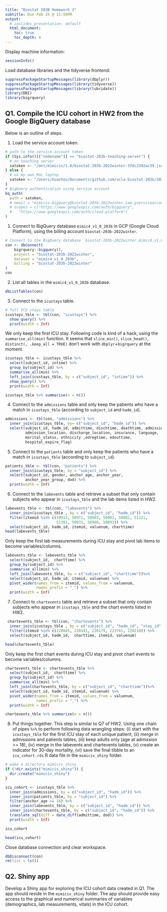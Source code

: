 ```yaml
---
title: "Biostat 203B Homework 3"
subtitle: Due Feb 25 @ 11:59PM
output:
  # ioslides_presentation: default
  html_document:
    toc: true
    toc_depth: 4
---
```


Display machine information:
```r
sessionInfo()
```

Load database libraries and the tidyverse frontend:
```r
suppressPackageStartupMessages(library(dbplyr))
suppressPackageStartupMessages(library(tidyverse))
suppressPackageStartupMessages(library(lubridate))
library(DBI)
library(bigrquery)
```

## Q1. Compile the ICU cohort in HW2 from the Google BigQuery database 

Below is an outline of steps.

1. Load the service account token.
```r
# path to the service account token 
if (Sys.info()[["nodename"]] == "biostat-203b-teaching-server") {
  # on teaching server
  satoken <- "/mnt/mimiciv/1.0/biostat-203b-2022winter-3fdc2392ac39.json"
} else {
  # on my own Mac laptop
  satoken <- "/Users/huazhou/Documents/github.com/ucla-biostat-203b/2022winter/hw/hw3/biostat-203b-2022winter-3fdc2392ac39.json"
}
# BigQuery authentication using service account
bq_auth(
  path = satoken,
  # email = "mimiciv-bigquery@biostat-203b-2022winter.iam.gserviceaccount.com",
  # scopes = c("https://www.googleapis.com/auth/bigquery",
  #   "https://www.googleapis.com/auth/cloud-platform")
)
```

1. Connect to BigQuery database `mimic4_v1_0_203b` in GCP (Google Cloud Platform), using the billing account `biostat-203b-2022winter`.
```r
# Connect to the BigQuery database `biostat-203b-2022winter.mimic4_v1_0_203b`
con <- dbConnect(
    bigrquery::bigquery(),
    project = "biostat-203b-2022winter",
    dataset = "mimic4_v1_0_203b",
    billing = "biostat-203b-2022winter"
)
con
```

2. List all tables in the `mimic4_v1_0_203b` database.
```r
dbListTables(con)
```

3. Connect to the `icustays` table.


```r
# full ICU stays table
icustays_tble <- tbl(con, "icustays") %>% 
  show_query() %>%
  print(width = Inf)
```


We only keep the first ICU stay. Following code is kind of a hack, using the `summarise_all(min)` function. It seems that `slice_min()`, `slice_head()`, `distinct(, .keep_all = TRUE)` don't work with `dbplyr`+`bigrquery` at the moment.
```r
icustays_tble <- icustays_tble %>% 
  select(subject_id, intime) %>% 
  group_by(subject_id) %>% 
  summarise_all(min) %>%
  left_join(icustays_tble, by = c("subject_id", "intime")) %>%
  show_query() %>%
  print(width = Inf)

icustays_tble %>% summarise(n = n())
```


4. Connect to the `admissions` table and only keep the patients who have a match in `icustays_tble` (according to `subject_id` and `hadm_id`).
```r
admissions <- tbl(con, "admissions") %>% 
  inner_join(icustays_tble, by= c("subject_id", "hadm_id")) %>%
  select(subject_id, hadm_id, admittime, dischtime, deathtime, admission_type, 
         admission_location, discharge_location, insurance, language, 
         marital_status, ethnicity ,edregtime, edouttime,
         hospital_expire_flag) 
```

5. Connect to the `patients` table and only keep the patients who have a match in `icustays_tble` (according to `subject_id`).
```r

patients_tble <- tbl(con, "patients") %>%
  inner_join(icustays_tble, by = "subject_id") %>% 
  select(subject_id, gender, anchor_age, anchor_year, 
         anchor_year_group, dod) %>%
  print(width = Inf)

```

6. Connect to the `labevents` table and retrieve a subset that only contain subjects who appear in `icustays_tble` and the lab items listed in HW2. 
```r
labevents_tble <- tbl(con, "labevents") %>% 
  inner_join(icustays_tble , by = c("subject_id", "hadm_id")) %>%
  filter(itemid %in% c(50912, 50971, 50983, 50902, 50882, 51221, 
                       51301, 50931, 50960, 50893)) %>%
  select(subject_id, hadm_id, itemid, valuenum, charttime)
head(labevents_tble)
```


Only keep the first lab measurements during ICU stay and pivot lab items to become variables/columns.

```r
labevents_tble <- labevents_tble %>% 
  select(subject_id,  charttime) %>% 
  group_by(subject_id) %>% 
  summarise_all(min) %>%
  left_join(labevents_tble, by = c("subject_id", "charttime"))%>%
  select(subject_id, hadm_id, itemid, valuenum) %>%
  pivot_wider(names_from = itemid, values_from = valuenum, 
              names_prefix = "_") %>%
  print(width = Inf)

```

7. Connect to `chartevents` table and retrieve a subset that only contain subjects who appear in `icustays_tble` and the chart events listed in HW2.
```r
 chartevents_tble <- tbl(con, "chartevents") %>% 
  inner_join(icustays_tble , by = c("subject_id", "hadm_id", "stay_id")) %>%
  filter(itemid %in% c(220045, 220181, 220179, 223761, 220210)) %>%
  select(subject_id, hadm_id,  charttime, itemid, valuenum)

head(chartevents_tble)
```
Only keep the first chart events during ICU stay and pivot chart events to become variables/columns.
```r
chartevents_tble <- chartevents_tble %>% 
  select(subject_id,  charttime) %>% 
  group_by(subject_id) %>% 
  summarise_all(min) %>%
  left_join(chartevents_tble, by = c("subject_id", "charttime"))%>%
  select(subject_id, hadm_id, itemid, valuenum) %>%
  pivot_wider(names_from = itemid, values_from = valuenum, 
              names_prefix = "_") %>%
  print(width = Inf)

chartevents_tble %>% summarise(n = n())
```

8. Put things together. This step is similar to Q7 of HW2. Using one chain of pipes `%>%` to perform following data wrangling steps: (i) start with the `icustays_tble` for the first ICU stay of each unique patient, (ii) merge in admissions and patients tables, (iii) keep adults only (age at admission >= 18), (iv) merge in the labevents and chartevents tables, (v) create an indicator for 30-day mortality, (vi) save the final tibble to an `icu_cohort.rds` R data file in the `mimiciv_shiny` folder.

```r
# make a directory mimiciv_shiny
if (!dir.exists("mimiciv_shiny")) {
  dir.create("mimiciv_shiny")
}
```

```r

icu_cohort <- icustays_tble %>% 
  inner_join(admissions, by = c("subject_id", "hadm_id")) %>%
  inner_join(patients_tble, by = "subject_id") %>%
  filter(anchor_age >= 18) %>%
  inner_join(labevents_tble, by = c("subject_id", "hadm_id")) %>%
  inner_join(chartevents_tble, by = c("subject_id", "hadm_id")) %>%
  translate_sql(diff = date_diff(admittime, dod)) %>%
  print(width = Inf)
```






```r
icu_cohort 
```



```r
head(icu_cohort)
```

Close database connection and clear workspace.
```r
dbDisconnect(con)
rm(list = ls())
```

## Q2. Shiny app

Develop a Shiny app for exploring the ICU cohort data created in Q1. The app should reside in the `mimiciv_shiny` folder. The app should provide easy access to the graphical and numerical summaries of variables (demographics, lab measurements, vitals) in the ICU cohort.

